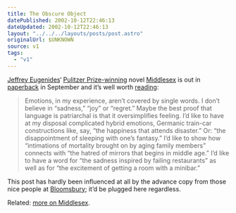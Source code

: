 ```yaml
---
title: The Obscure Object
datePublished: 2002-10-12T22:46:13
dateUpdated: 2002-10-12T22:46:13
layout: "../../../layouts/posts/post.astro"
originalUrl: $UNKNOWN
source: v1
tags:
  - "v1"
---
```


[Jeffrey Eugenides][1]&#8216; [Pulitzer Prize-winning][2] novel [Middlesex][3] is out in [paperback][4] in September and it&#8217;s well worth [reading][5]:

> Emotions, in my experience, aren&#8217;t covered by single words. I don&#8217;t believe in &#8220;sadness,&#8221; &#8220;joy&#8221; or &#8220;regret.&#8221; Maybe the best proof that language is patriarchal is that it oversimplifies feeling. I&#8217;d like to have at my disposal complicated hybrid emotions, Germanic train-car constructions like, say, &#8220;the happiness that attends disaster.&#8221; Or: &#8220;the disappointment of sleeping with one&#8217;s fantasy.&#8221; I&#8217;d like to show how &#8220;intimations of mortality brought on by aging family members&#8221; connects with &#8220;the hatred of mirrors that begins in middle age.&#8221; I&#8217;d like to have a word for &#8220;the sadness inspired by failing restaurants&#8221; as well as for &#8220;the excitement of getting a room with a minibar.&#8221;

This post has hardly been influenced at all by the advance copy from those nice people at [Bloomsbury][6]; it&#8217;d be plugged here regardless.

Related: [more on Middlesex][7].

[1]: http://www.jeffreyeugenides.com/
[2]: http://www.pulitzer.org/year/2003/fiction/ "The Pulitzer Prize Winners 2003: Fiction"
[3]: http://www.amazon.co.uk/exec/obidos/ASIN/0747560234/ohsky "Amazon.co.uk: Jeffrey Eugenides' Middlesex (hardcover)"
[4]: http://www.amazon.co.uk/exec/obidos/ASIN/0747561621/ohsky "Amazon.co.uk: Jeffrey Eugenides' Middlesex (paperback)"
[5]: http://www.bloomsburymagazine.com/Authors/microsite.asp?id=214&section=1&aid=472 "Bloomsbury: 'Home movies' - an extract from Middlesex"
[6]: http://www.bloomsbury.com/
[7]: http://anglepoised.com/weblog/entry/000233/ "anglepoised: Clouds Up"
